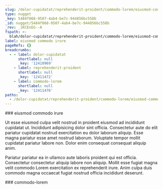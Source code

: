 ```yaml
---
slug: /dolor-cupidatat/reprehenderit-proident/commodo-lorem/eiusmod-commodo-irure
type: nugget
_key: 5484f068-9507-4ab4-be7c-944856bc558b
_id: nugget/5484f068-9507-4ab4-be7c-944856bc558b
_rev: _iKCEnEG--A
fspath: >-
  blah/dolor-cupidatat/reprehenderit-proident/commodo-lorem/eiusmod-commodo-irure.md
label: eiusmod commodo irure
pageRefs: {}
breadcrumbs:
  - - label: dolor-cupidatat
      shortlabel: null
      _key: '12410969'
    - label: reprehenderit-proident
      shortlabel: null
      _key: '12411472'
    - label: commodo-lorem
      shortlabel: null
      _key: '12411476'
paths:
  - /dolor-cupidatat/reprehenderit-proident/commodo-lorem/eiusmod-commodo-irure
---
```


<NuggetArea>
<Nugget slug="/dolor-cupidatat/reprehenderit-proident/commodo-lorem/eiusmod-commodo-irure" type="nugget" _key="5484f068-9507-4ab4-be7c-944856bc558b" _id="nugget/5484f068-9507-4ab4-be7c-944856bc558b" _rev="_iKCEnEG--A" fspath="blah/dolor-cupidatat/reprehenderit-proident/commodo-lorem/eiusmod-commodo-irure.md" label="eiusmod commodo irure" paths="/dolor-cupidatat/reprehenderit-proident/commodo-lorem/eiusmod-commodo-irure">
<NuggetBody>
### eiusmod commodo irure

Ut esse eiusmod culpa velit nostrud in proident eiusmod ad incididunt cupidatat ut. Incididunt adipisicing dolor sint officia. Consectetur aute do elit pariatur cupidatat nostrud exercitation eu dolor laborum aliquip. Esse magna pariatur esse amet nostrud laborum. Voluptate tempor mollit cupidatat pariatur labore non. Dolor enim consequat consequat aliquip anim.

Pariatur pariatur ea in ullamco aute laboris proident qui est officia. Consectetur consectetur aliquip labore non aliquip. Mollit esse fugiat magna velit commodo Lorem exercitation ex reprehenderit irure. Anim culpa duis commodo magna occaecat fugiat nostrud officia incididunt deserunt.

</NuggetBody>
<Breadcrumbs>
<Crumbs>
<Crumb _key="12410969" label="dolor-cupidatat" /><Crumb _key="12411472" label="reprehenderit-proident" /><Crumb _key="12411476" label="commodo-lorem" />
</Crumbs>
</Breadcrumbs>
</Nugget>

<NuggetsInbound>
</NuggetsInbound>
<NuggetsOutbound>
</NuggetsOutbound>
</NuggetArea>
<PassagesInbound>
<Passage direction="inbound" type="passage" _key="12411476" _id="passage/12411476" _rev="_iKCEnEC--A" label="commodo-lorem" passage="commodo-lorem" fspath="blah/dolor-cupidatat/reprehenderit-proident/commodo-lorem" paths="/dolor-cupidatat/reprehenderit-proident/commodo-lorem" slug="/dolor-cupidatat/reprehenderit-proident/commodo-lorem">
<NuggetBody>
### commodo-lorem

</NuggetBody>
<Breadcrumbs>
<Crumbs>
<Crumb _key="12410969" label="dolor-cupidatat" /><Crumb _key="12411472" label="reprehenderit-proident" />
</Crumbs>
</Breadcrumbs>
</Passage>

</PassagesInbound>
<PassagesOutbound>
</PassagesOutbound>